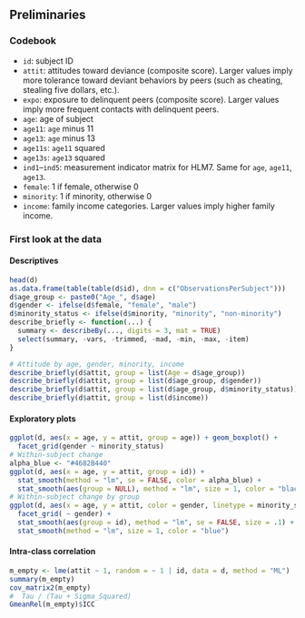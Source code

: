 
Preliminaries
-------------------------------------------------------------------------------

### Codebook

* `id`: subject ID
* `attit`: attitudes toward deviance (composite score). Larger values imply more tolerance toward deviant behaviors by peers (such as cheating, stealing five dollars, etc.).
* `expo`: exposure to delinquent peers (composite score). Larger values imply more frequent contacts with delinquent peers.
* `age`: age of subject
* `age11`: `age` minus 11
* `age13`: `age` minus 13
* `age11s`: `age11` squared
* `age13s`: `age13` squared
* `ind1`--`ind5`: measurement indicator matrix for HLM7.  Same for `age`, `age11`, `age13`.
* `female`: 1 if female, otherwise 0
* `minority`: 1 if minority, otherwise 0
* `income`: family income categories. Larger values imply higher family income.




### First look at the data

#### Descriptives

```r
head(d)
as.data.frame(table(table(d$id), dnn = c("ObservationsPerSubject")))
d$age_group <- paste0("Age_", d$age)
d$gender <- ifelse(d$female, "female", "male")
d$minority_status <- ifelse(d$minority, "minority", "non-minority")
describe_briefly <- function(...) {
  summary <- describeBy(..., digits = 3, mat = TRUE)
  select(summary, -vars, -trimmed, -mad, -min, -max, -item)
}

# Attitude by age, gender, minority, income
describe_briefly(d$attit, group = list(Age = d$age_group))
describe_briefly(d$attit, group = list(d$age_group, d$gender))
describe_briefly(d$attit, group = list(d$age_group, d$minority_status))
describe_briefly(d$attit, group = list(d$income))
```

#### Exploratory plots

```r
ggplot(d, aes(x = age, y = attit, group = age)) + geom_boxplot() + 
  facet_grid(gender ~ minority_status)
# Within-subject change
alpha_blue <- "#4682B440"
ggplot(d, aes(x = age, y = attit, group = id)) + 
  stat_smooth(method = "lm", se = FALSE, color = alpha_blue) + 
  stat_smooth(aes(group = NULL), method = "lm", size = 1, color = "black")
# Within-subject change by group
ggplot(d, aes(x = age, y = attit, color = gender, linetype = minority_status)) + 
  facet_grid( ~ gender) + 
  stat_smooth(aes(group = id), method = "lm", se = FALSE, size = .1) + 
  stat_smooth(method = "lm", size = 1, color = "blue")
```


#### Intra-class correlation

```r
m_empty <- lme(attit ~ 1, random = ~ 1 | id, data = d, method = "ML")
summary(m_empty)
cov_matrix2(m_empty)
#  Tau / (Tau + Sigma_Squared)
GmeanRel(m_empty)$ICC
```
